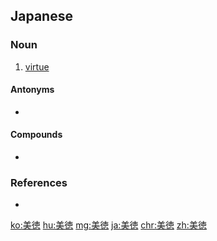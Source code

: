 {{also|美德}}
==Japanese==
{{ja-kanjitab|び|とく|yomi=on}}

===Noun===
{{ja-noun|びとく}}

# [[virtue]]

====Antonyms====
* {{ja-r|悪徳|あくとく}}

====Compounds====
* {{ja-r|七つの美徳|ななつ の びとく|gloss=the [[seven virtues]]}}

===References===
* {{R:Shogakukan}}

[[ko:美徳]]
[[hu:美徳]]
[[mg:美徳]]
[[ja:美徳]]
[[chr:美徳]]
[[zh:美徳]]